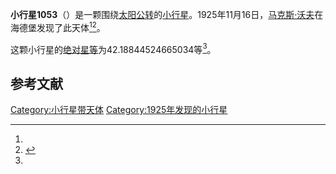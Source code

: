 {{Infobox planet
| bgcolour = #FFFFC0
| name = 1053 Vigdis
| symbol = 
| image = 
| caption = 
| discovery = yes
| discovery_ref = 
| discoverer = [[马克斯·沃夫|马克斯·沃夫]]
| discovery_site = [[海德堡|海德堡]] 
| discovered = 1925年11月16日
| designations = yes
| mp_name = 
| named_after = 
| alt_names = 1925 WA/ 1929 RM
| mp_category = [[主带小行星|主带小行星]]
| orbit_ref = <ref name="a">[http://ssd.jpl.nasa.gov/sbdb.cgi?sstr=1053 1053 Vigdis] {{Wayback|url=http://ssd.jpl.nasa.gov/sbdb.cgi?sstr=1053 |date=20210811065537 }}，小行星數據庫瀏覽器（JPL Small-Body Database Browser）－[[美国国家航空航天局|美国国家航空航天局]]喷气推进实验室</ref>
| epoch = 2456400.5 (2013年4月18日更新)
| aphelion = {{convert|2.86391284757473|AU|km|3|abbr=on|lk=out}}
| perihelion = {{convert|2.367169256200335|AU|km|3|abbr=on}}
| semimajor = {{convert|2.615541051887532|AU|km|3|abbr=on}}
| eccentricity = 0.094960007
| period = 1545.043595 [[日|日]]<br />4.23[[儒略年|儒略年]]
| avg_speed = 
| inclination = 8.335386657047856
| asc_node = 17.63587780042556
| mean_anomaly = 
| arg_peri = 42.18844524665034
| satellites = 
| physical_characteristics = yes
| dimensions = 
| mass = 
| density = 
| surface_grav = 
| escape_velocity = 
| sidereal_day = 
| axial_tilt = 
| pole_ecliptic_lat = 
| pole_ecliptic_lon = 
| albedo = 
| temperatures= 
| temp_name1 = 
| mean_temp_1 = 
| max_temp_1 = 
| temp_name2 = 
| max_temp_2 = 
| spectral_type = 
| abs_magnitude = 42.18844524665034
}}

'''小行星1053'''（{{lang-en|1053 Vigdis}}）是一颗围绕[[太阳|太阳]][[公转|公转]]的[[小行星|小行星]]。1925年11月16日，[[马克斯·沃夫|马克斯·沃夫]]在海德堡发现了此天体<ref name="a" /><ref>{{cite news|title=小行星列表|url=http://cfa-www.harvard.edu/iau/lists/NumberedMPs.txt|accessdate=2013-07-08|newspaper=哈佛大学|archive-date=2008-05-17|archive-url=https://web.archive.org/web/20080517010638/http://cfa-www.harvard.edu/iau/lists/NumberedMPs.txt|dead-url=no}}</ref>。

这颗小行星的[[绝对星等|绝对星等]]为42.18844524665034等<ref name="a" />。

==参考文献==
{{reflist}}
{{Minor Planet Number|[[小行星1052|小行星1052]]|[[小行星1054|小行星1054]]}}

{{小天体}}

[[Category:小行星带天体|Category:小行星带天体]]
[[Category:1925年发现的小行星|Category:1925年发现的小行星]]

{{asteroid-stub}}